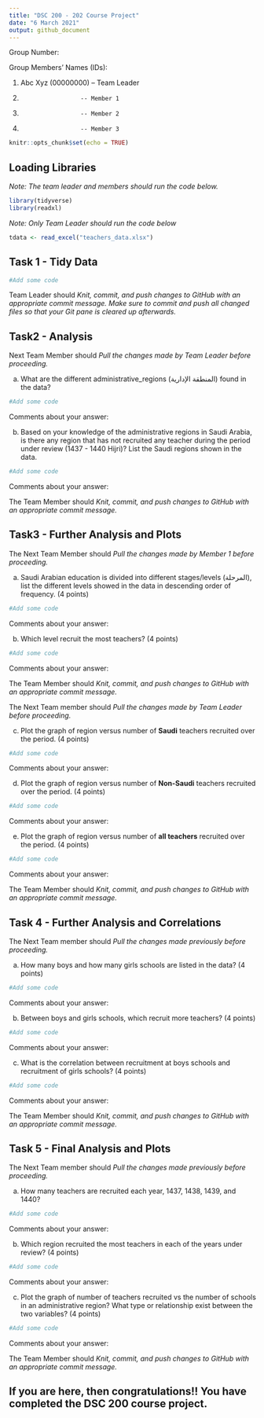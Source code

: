 ```yaml
---
title: "DSC 200 - 202 Course Project"
date: "6 March 2021"
output: github_document
---
```


Group Number:

Group Members' Names (IDs):

1. Abc Xyz (00000000)   -- Team Leader
2.                      -- Member 1
3.                      -- Member 2
4.                      -- Member 3



```r
knitr::opts_chunk$set(echo = TRUE)
```


## Loading Libraries    

*Note: The team leader and members should run the code below.*

```r
library(tidyverse)
library(readxl)
```


*Note: Only Team Leader should run the code below*

```r
tdata <- read_excel("teachers_data.xlsx")
```


## Task 1 - Tidy Data
\textcolor{red}{(8 points)}

```r
#Add some code
```

Team Leader should *Knit, commit, and push changes to GitHub with an appropriate commit message. Make sure to commit and push all changed files so that your Git pane is cleared up afterwards.*


## Task2 - Analysis
\textcolor{red}{(8 points)}

Next Team Member should *Pull the changes made by Team Leader before proceeding.*

(a) What are the different administrative_regions (المنطقة الإدارية) found in the data?

```r
#Add some code
```

Comments about your answer:

(b) Based on your knowledge of the administrative regions in Saudi Arabia, is there any region that has not recruited any teacher during the period under review (1437 - 1440 Hijri)? List the Saudi regions shown in the data.

```r
#Add some code
```

Comments about your answer:

The Team Member should *Knit, commit, and push changes to GitHub with an appropriate commit message.*

## Task3 - Further Analysis and Plots
\textcolor{red}{(20 points)}

The Next Team Member should *Pull the changes made by Member 1 before proceeding.*

(a) Saudi Arabian education is divided into different stages/levels (المرحلة), list the different levels showed in the data in descending order of frequency. (4 points)

```r
#Add some code
```

Comments about your answer:

(b) Which level recruit the most teachers? (4 points)


```r
#Add some code
```

Comments about your answer:

The Team Member should *Knit, commit, and push changes to GitHub with an appropriate commit message.*

The Next Team member should *Pull the changes made by Team Leader before proceeding.*

(c) Plot the graph of region versus number of **Saudi** teachers recruited over the period. (4 points)

```r
#Add some code
```

Comments about your answer:

(d) Plot the graph of region versus number of **Non-Saudi** teachers recruited over the period. (4 points)

```r
#Add some code
```

Comments about your answer:

(e) Plot the graph of region versus number of **all teachers** recruited over the period. (4 points)

```r
#Add some code
```

Comments about your answer:

The Team Member should *Knit, commit, and push changes to GitHub with an appropriate commit message.*

## Task 4 - Further Analysis and Correlations
\textcolor{red}{(12 points)}

The Next Team member should *Pull the changes made previously before proceeding.*

(a) How many boys and how many girls schools are listed in the data? (4 points)

```r
#Add some code
```

Comments about your answer:

(b) Between boys and girls schools, which recruit more teachers? (4 points)

```r
#Add some code
```

Comments about your answer:

(c) What is the correlation between recruitment at boys schools and recruitment of girls schools? (4 points)

```r
#Add some code
```

Comments about your answer:

The Team Member should *Knit, commit, and push changes to GitHub with an appropriate commit message.*

## Task 5 - Final Analysis and Plots
\textcolor{red}{(12 points)}

The Next Team member should *Pull the changes made previously before proceeding.*

(a) How many teachers are recruited each year, 1437, 1438, 1439, and 1440? 

```r
#Add some code
```

Comments about your answer:

(b) Which region recruited the most teachers in each of the years under review? (4 points)

```r
#Add some code
```

Comments about your answer:

(c) Plot the graph of number of teachers recruited vs the number of schools in an administrative region? What type or relationship exist between the two variables? (4 points)

```r
#Add some code
```

Comments about your answer:

The Team Member should *Knit, commit, and push changes to GitHub with an appropriate commit message.*

## If you are here, then congratulations!! You have completed the DSC 200 course project.